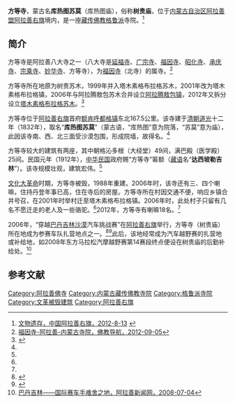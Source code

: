 {{Infobox Tibetan Buddhist monastery
|name =方等寺
|image = 
|image size = 250px
|alt = 
|caption = 
|t=
|w=
|to = 
|ipa={{IPA|}}
|z=
|thdl=
|e=
|tc=方等寺
|s=方等寺
|p=
|m=
|k=
|pushpin_map = 
|latd =  | latm =  | lats =  | latNS = 
|longd=  | longm= | longs =| longEW = 
|iso_region = 
|map_caption = 
|mapsize = 
|location_country = 中国
|location = {{CHN}}[[内蒙古自治区|内蒙古自治区]][[阿拉善盟|阿拉善盟]][[阿拉善右旗|阿拉善右旗]][[塔木素格布拉格苏木|塔木素格布拉格苏木]]
|coordinates_display =
|founded_by = 
|date_founded =1832年
|date_renovated =
|sect = [[格鲁派|格鲁派]]
|mather =[[福因寺|福因寺]]
|children =
|dedicated_to = 
|tulku =
|head_lama = 
|head_mgh =
|no._of_monks = 
|architecture = 
|festivals =
|footnotes = 
}}

'''方等寺'''，蒙古名'''库热图苏莫'''（库热图庙），俗称'''树贵庙'''，位于[[内蒙古自治区|内蒙古自治区]][[阿拉善盟|阿拉善盟]][[阿拉善右旗|阿拉善右旗]]境内，是一座[[藏传佛教|藏传佛教]][[格鲁派|格鲁派]]寺院。<ref name=alsyq>[http://www.alsyq.gov.cn/mlayq_show.asp?newsid=22 文物遗存，中国阿拉善右旗，2012-8-13] {{webarchive|url=https://archive.is/20130717063202/http://www.alsyq.gov.cn/mlayq_show.asp?newsid=22 |date=2013-07-17 }}</ref>

==简介==
方等寺是阿拉善八大寺之一（八大寺是[[延福寺_(阿拉善)|延福寺]]、[[广宗寺_(阿拉善)|广宗寺]]、[[福因寺|福因寺]]、[[昭化寺_(阿拉善)|昭化寺]]、[[承庆寺|承庆寺]]、[[库日木图庙|宗乘寺]]、[[妙华寺|妙华寺]]、方等寺），为[[福因寺|福因寺]]（北寺）的属寺。<ref name=fjdh>[http://www.fjdh.com/ffzt/fjhy/ahsy2012/09/091927185795.html 福因寺-阿拉善-内蒙古寺院，佛教导航，2012-09-05]{{dead link|date=2018年3月 |bot=InternetArchiveBot |fix-attempted=yes }}</ref>

方等寺所在地原为树贵苏木，1999年并入塔木素格布拉格苏木，2001年改为塔木素格布拉格镇，2006年与阿拉腾敖包苏木合并设立[[阿拉腾敖包镇|阿拉腾敖包镇]]，2012年又拆分设立[[塔木素格布拉格苏木|塔木素格布拉格苏木]]。<ref>{{Cite web |url=http://www.xzqh.org/html/show/nm/34693.html |title=塔木素布拉格苏木，行政区划网，2013-03-27 |access-date=2013-07-15 |archive-date=2017-08-09 |archive-url=https://web.archive.org/web/20170809040200/http://www.xzqh.org/html/show/nm/34693.html |dead-url=no }}</ref>

方等寺位于[[阿拉善右旗|阿拉善右旗]]首府[[额肯呼都格镇|额肯呼都格镇]]东北167.5公里。该寺建于[[清朝|清朝]][[道光|道光]]十二年（1832年），取名“'''库热图苏莫'''”（蒙古语，“库热图”意为院落，“苏莫”意为庙），此因该寺南、西、北三面受沙漠包围，形成院墙，故得名。<ref name=alsyq/>

方等寺较大的建筑有两座，其中朝格沁多根（大经堂）49间，满巴殿（医学殿）25间。民国元年（1912年），[[中华民国|中华民国]]政府赐“方等寺”匾额（[[藏语|藏语]]名“'''达西坡勒吉林'''”）。该寺规模壮观，建筑宏伟。<ref name=alsyq/>

[[文化大革命|文化大革命]]时期，方等寺被毁，1988年重建。2006年时，该寺还有三、四个喇嘛，住持丹登年事已高，住在寺后的房屋。方等寺所在村因交通不便，响应乡镇合并号召，在2001年时举村迁至塔木素格布拉格镇。2006年时，此处村子只留有几名不愿迁走的老人及一些骆驼。<ref name=chuanyue/>2012年，方等寺有喇嘛18名。<ref name=alsyq/>

2006年，“穿越[[巴丹吉林沙漠|巴丹吉林沙漠]]汽车挑战赛”在[[阿拉善右旗|阿拉善右旗]]举行，方等寺（树贵庙）所在地成为参赛车队扎营地点之一。<ref name=chuanyue>{{Cite web |url=http://www.qingdaonews.com/gb/content/2007-03/02/content_7731004.htm |title=穿越中国最美的沙漠，青岛新闻网，2007-03-02 |access-date=2013-07-15 |archive-url=https://web.archive.org/web/20160304075451/http://www.qingdaonews.com/gb/content/2007-03/02/content_7731004.htm |archive-date=2016-03-04 |dead-url=yes }}</ref><ref>{{Cite web |url=http://cpc.people.com.cn/GB/34727/51142/51150/4335419.html |title=穿越巴丹吉林沙漠汽车挑战赛即将拉开帷幕，人民网，2006-04-27 |access-date=2013-07-15 |archive-date=2016-03-04 |archive-url=https://web.archive.org/web/20160304120728/http://cpc.people.com.cn/GB/34727/51142/51150/4335419.html |dead-url=no }}</ref>此后，该地经常成为汽车越野赛的扎营地或补给地，如2008年东方马拉松汽摩越野赛第14赛段终点便设在树贵庙的后勤补给处。<ref>[http://www.alsxw.com/article/20080704/186385_1.html 巴丹吉林——国际赛车手难舍之地，阿拉善新闻网，2008-07-04]{{dead link|date=2018年3月 |bot=InternetArchiveBot |fix-attempted=yes }}</ref>

==参考文献==
{{reflist}}

[[Category:阿拉善佛寺|Category:阿拉善佛寺]]
[[Category:内蒙古藏传佛教寺院|Category:内蒙古藏传佛教寺院]]
[[Category:格鲁派寺院|Category:格鲁派寺院]]
[[Category:文革被毁建筑|Category:文革被毁建筑]]
[[Category:阿拉善右旗|Category:阿拉善右旗]]